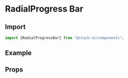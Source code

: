 
<Meta title="Components/RadialProgressBar" component="RadialProgressBar" />

<Story name="Import" />

# RadialProgress Bar

## Import

```jsx
import {RadialProgressBar} from "@stack-ui/components";
```
## Example

<Preview withToolbar>
    <Story name="Primary">
         <RadialProgress
            strokeColor="rgb(240, 80, 80)"
            className="stackui-radialProgress"
            strokeWidth="5"
            sqsize="232"
            percentage="45"
          />
    </Story>
        <Story name="Success">
         <RadialProgress
            strokeColor="rgb(35, 179, 151)"
            className="stackui-radialProgress"
            strokeWidth="2"
            sqsize="160"
            percentage="83"
          />
    </Story>
</Preview>

<Story name="Props" />

## Props

<Props of={RadialProgressBarTypes} />



